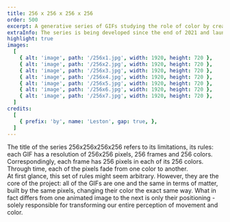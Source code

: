 ```yaml
---
title: 256 x 256 x 256 x 256
order: 500
excerpt: A generative series of GIFs studying the role of color by creating the illusion of movement through very restrictive rules.
extraInfo: The series is being developed since the end of 2021 and launched as NFT through the Tezos network. <br /><br />[Objkt.com](https://objkt.com/profile/256x256x256x256/created), [Teia](https://teia.art/256x256x256x256)
highlight: true
images:
  [
    { alt: 'image', path: '/256x1.jpg', width: 1920, height: 720 },
    { alt: 'image', path: '/256x2.jpg', width: 1920, height: 720 },
    { alt: 'image', path: '/256x3.jpg', width: 1920, height: 720 },
    { alt: 'image', path: '/256x4.jpg', width: 1920, height: 720 },
    { alt: 'image', path: '/256x5.jpg', width: 1920, height: 720 },
    { alt: 'image', path: '/256x6.jpg', width: 1920, height: 720 },
    { alt: 'image', path: '/256x7.jpg', width: 1920, height: 720 },
  ]
credits:
  [
    { prefix: 'by', name: 'Leston', gap: true, },
  ]
---
```

The title of the series 256x256x256x256 refers to its limitations, its rules: each GIF has a resolution of 256x256 pixels, 256 frames and 256 colors. Correspondingly, each frame has 256 pixels in each of its 256 colors. Through time, each of the pixels fade from one color to another.
<br />
At first glance, this set of rules might seem arbitrary. However, they are the core of the project: all of the GIFs are one and the same in terms of matter, built by the same pixels, changing their color the exact same way. What in fact differs from one animated image to the next is only their positioning - solely responsible for transforming our entire perception of movement and color. 
